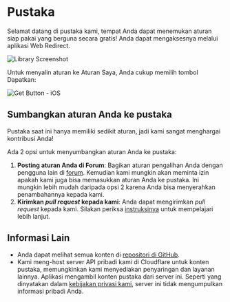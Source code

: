 # Pustaka

Selamat datang di pustaka kami, tempat Anda dapat menemukan aturan siap pakai yang berguna secara gratis! Anda dapat mengaksesnya melalui aplikasi Web Redirect.

![Library Screenshot](/img/library-screenshot.webp)

Untuk menyalin aturan ke Aturan Saya, Anda cukup memilih tombol Dapatkan:

![Get Button - iOS](/img/library-get-button-ios.gif)

## Sumbangkan aturan Anda ke pustaka

Pustaka saat ini hanya memiliki sedikit aturan, jadi kami sangat menghargai kontribusi Anda!

Ada 2 opsi untuk menyumbangkan aturan Anda ke pustaka:

1.  **Posting aturan Anda di Forum**: Bagikan aturan pengalihan Anda dengan pengguna lain di [forum](https://github.com/mshibanami/redirect-web/discussions/categories/redirect-rules). Kemudian kami mungkin akan meminta izin apakah kami juga bisa memasukkan aturan Anda ke pustaka. Ini mungkin lebih mudah daripada opsi 2 karena Anda bisa menyerahkan penambahannya kepada kami.
2.  **Kirimkan *pull request* kepada kami**: Anda dapat mengirimkan *pull request* kepada kami. Silakan periksa [instruksinya](https://github.com/mshibanami/redirect-web/tree/main/library) untuk mempelajari lebih lanjut.

## Informasi Lain

-   Anda dapat melihat semua konten di [repositori di GitHub](https://github.com/mshibanami/redirect-web/tree/main/library).
-   Kami meng-host server API pribadi kami di Cloudflare untuk konten pustaka, memungkinkan kami menyediakan penyaringan dan layanan lainnya. Aplikasi mengambil konten pustaka dari server ini. Seperti yang dinyatakan dalam [kebijakan privasi kami](/privacy-policy), server ini tidak mengumpulkan informasi pribadi Anda.
